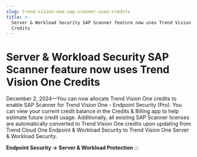 ```yaml
---
slug: trend-vision-one-sap-scanner-uses-credits
title: >-
  Server & Workload Security SAP Scanner feature now uses Trend Vision One
  Credits
---
```

# Server & Workload Security SAP Scanner feature now uses Trend Vision One Credits

December 2, 2024—You can now allocate Trend Vision One credits to enable SAP Scanner for Trend Vision One - Endpoint Security (Pro). You can view your current credit balance in the Credits & Billing app to help estimate future credit usage. Additionally, all existing SAP Scanner licenses are automatically converted to Trend Vision One credits upon updating from Trend Cloud One Endpoint & Workload Security to Trend Vision One Server & Workload Security.

**Endpoint Security → Server & Workload Protection**
:::
